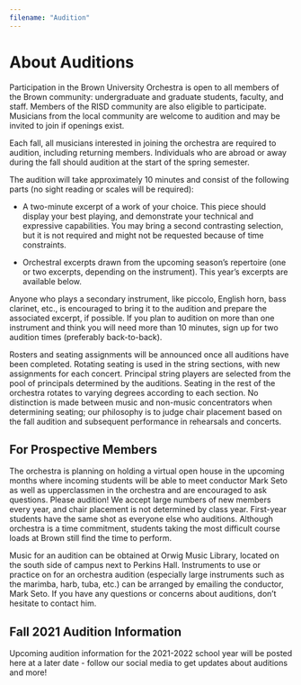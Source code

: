 ```yaml
---
filename: "Audition"
---
```


# About Auditions
Participation in the Brown University Orchestra is open to all members of the Brown community: undergraduate and graduate students, faculty, and staff. Members of the RISD community are also eligible to participate. Musicians from the local community are welcome to audition and may be invited to join if openings exist.

Each fall, all musicians interested in joining the orchestra are required to audition, including returning members. Individuals who are abroad or away during the fall should audition at the start of the spring semester.

The audition will take approximately 10 minutes and consist of the following parts (no sight reading or scales will be required):

- A two-minute excerpt of a work of your choice. This piece should display your best playing, and demonstrate your technical and expressive capabilities. You may bring a second contrasting selection, but it is not required and might not be requested because of time constraints.

- Orchestral excerpts drawn from the upcoming season’s repertoire (one or two excerpts, depending on the instrument). This year’s excerpts are available below.

Anyone who plays a secondary instrument, like piccolo, English horn, bass clarinet, etc., is encouraged to bring it to the audition and prepare the associated excerpt, if possible. If you plan to audition on more than one instrument and think you will need more than 10 minutes, sign up for two audition times (preferably back-to-back).

Rosters and seating assignments will be announced once all auditions have been completed. Rotating seating is used in the string sections, with new assignments for each concert. Principal string players are selected from the pool of principals determined by the auditions. Seating in the rest of the orchestra rotates to varying degrees according to each section. No distinction is made between music and non-music concentrators when determining seating; our philosophy is to judge chair placement based on the fall audition and subsequent performance in rehearsals and concerts.

## For Prospective Members
The orchestra is planning on holding a virtual open house in the upcoming months where incoming students will be able to meet conductor Mark Seto as well as upperclassmen in the orchestra and are encouraged to ask questions. Please audition! We accept large numbers of new members every year, and chair placement is not determined by class year. First-year students have the same shot as everyone else who auditions. Although orchestra is a time commitment, students taking the most difficult course loads at Brown still find the time to perform.

Music for an audition can be obtained at Orwig Music Library, located on the south side of campus next to Perkins Hall. Instruments to use or practice on for an orchestra audition (especially large instruments such as the marimba, harb, tuba, etc.) can be arranged by emailing the conductor, Mark Seto. If you have any questions or concerns about auditions, don’t hesitate to contact him.

## Fall 2021 Audition Information
Upcoming audition information for the 2021-2022 school year will be posted here at a later date - follow our social media to get updates about auditions and more!